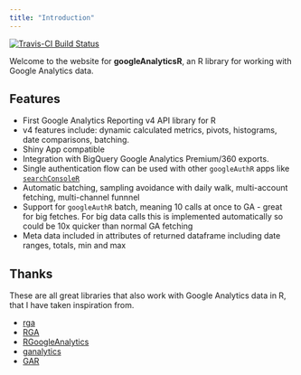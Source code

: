 ```yaml
---
title: "Introduction"
---
```


[![Travis-CI Build Status](https://travis-ci.org/MarkEdmondson1234/googleAnalyticsR.svg?branch=master)](https://travis-ci.org/MarkEdmondson1234/googleAnalyticsR)

Welcome to the website for **googleAnalyticsR**, an R library for working with Google Analytics data.

## Features

* First Google Analytics Reporting v4 API library for R
* v4 features include: dynamic calculated metrics, pivots, histograms, date comparisons, batching.
* Shiny App compatible
* Integration with BigQuery Google Analytics Premium/360 exports.
* Single authentication flow can be used with other `googleAuthR` apps like [`searchConsoleR`](https://github.com/MarkEdmondson1234/searchConsoleR)
* Automatic batching, sampling avoidance with daily walk, multi-account fetching, multi-channel funnnel
* Support for `googleAuthR` batch, meaning 10 calls at once to GA - great for big fetches.  For big data calls this is implemented automatically so could be 10x quicker than normal GA fetching
* Meta data included in attributes of returned dataframe including date ranges, totals, min and max

## Thanks 

These are all great libraries that also work with Google Analytics data in R, that I have taken inspiration from.

* [rga](https://github.com/skardhamar/rga)
* [RGA](https://bitbucket.org/unikum/rga)
* [RGoogleAnalytics](https://github.com/Tatvic/RGoogleAnalytics)
* [ganalytics](https://github.com/jdeboer/ganalytics)
* [GAR](https://github.com/andrewgeisler/GAR)


